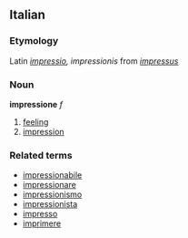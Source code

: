 ==Italian==
===Etymology===
Latin ''[[impressio]], impressionis'' from ''[[impressus]]''
===Noun===
'''impressione''' ''f''

# [[feeling]]
# [[impression]]

===Related terms===
*[[impressionabile]]
*[[impressionare]]
*[[impressionismo]]
*[[impressionista]]
*[[impresso]]
*[[imprimere]]